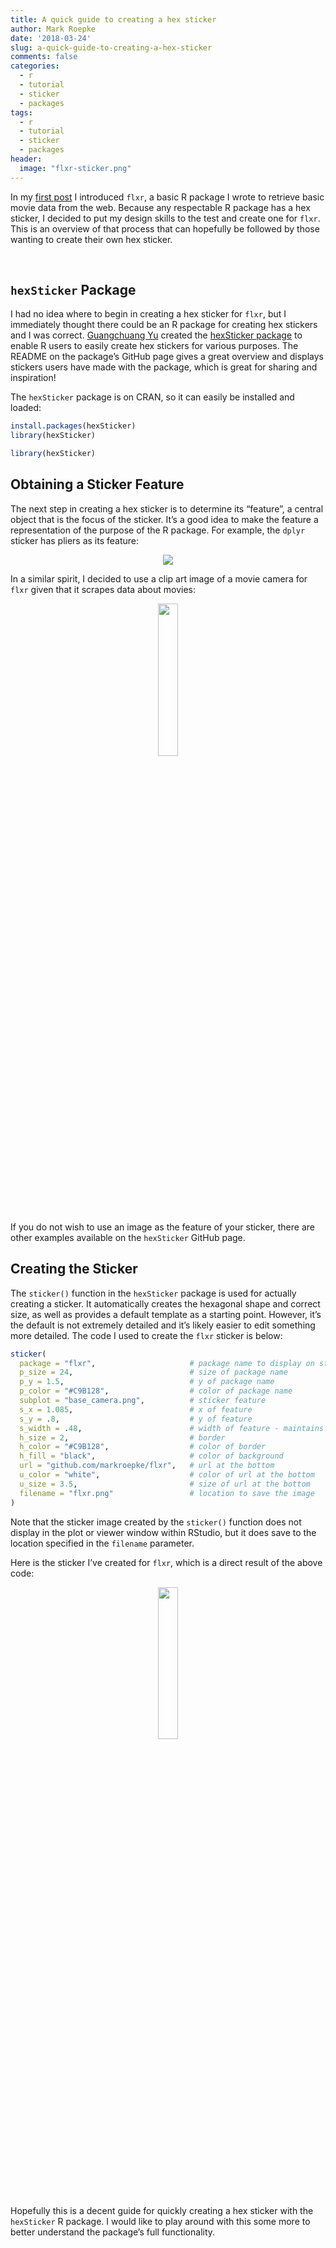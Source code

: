 ---
title: A quick guide to creating a hex sticker
author: Mark Roepke
date: '2018-03-24'
slug: a-quick-guide-to-creating-a-hex-sticker
comments: false
categories:
  - r
  - tutorial
  - sticker
  - packages
tags:
  - r
  - tutorial
  - sticker
  - packages
header:
  image: "flxr-sticker.png"
---

In my [first post](https://www.markroepke.me/post/introducing-flxr-an-r-package-to-retrieve-movie-data/) I introduced `flxr`, a basic R package I wrote to retrieve basic movie data from the web. Because any respectable R package has a hex sticker, I decided to put my design skills to the test and create one for `flxr`. This is an overview of that process that can hopefully be followed by those wanting to create their own hex sticker.

<br>

## `hexSticker` Package

I had no idea where to begin in creating a hex sticker for `flxr`, but I immediately thought there could be an R package for creating hex stickers and I was correct. [Guangchuang Yu](https://twitter.com/guangchuangyu) created the [hexSticker package](https://github.com/GuangchuangYu/hexSticker) to enable R users to easily create hex stickers for various purposes. The README on the package's GitHub page gives a great overview and displays stickers users have made with the package, which is great for sharing and inspiration!

The `hexSticker` package is on CRAN, so it can easily be installed and loaded:

```{r eval = FALSE}
install.packages(hexSticker)
library(hexSticker)
```

```{r echo = FALSE, message = FALSE, warning = FALSE}
library(hexSticker)
```

## Obtaining a Sticker Feature

The next step in creating a hex sticker is to determine its "feature", a central object that is the focus of the sticker. It's a good idea to make the feature a representation of the purpose of the R package. For example, the `dplyr` sticker has pliers as its feature:

<p align = "center">
  <img src = "/img/dplyr-sticker.png">
</p>

In a similar spirit, I decided to use a clip art image of a movie camera for `flxr` given that it scrapes data about movies:

<p align = "center">
  <img width = "25%" height = "25%" src = "/img/flxr-camera.png">
</p>

If you do not wish to use an image as the feature of your sticker, there are other examples available on the `hexSticker` GitHub page.

## Creating the Sticker

The `sticker()` function in the `hexSticker` package is used for actually creating a sticker. It automatically creates the hexagonal shape and correct size, as well as provides a default template as a starting point. However, it's the default is not extremely detailed and it's likely easier to edit something more detailed. The code I used to create the `flxr` sticker is below:

```{r eval = FALSE}
sticker(
  package = "flxr",                     # package name to display on sticker             
  p_size = 24,                          # size of package name
  p_y = 1.5,                            # y of package name
  p_color = "#C9B128",                  # color of package name
  subplot = "base_camera.png",          # sticker feature
  s_x = 1.085,                          # x of feature
  s_y = .8,                             # y of feature
  s_width = .48,                        # width of feature - maintains aspect ratio
  h_size = 2,                           # border
  h_color = "#C9B128",                  # color of border
  h_fill = "black",                     # color of background
  url = "github.com/markroepke/flxr",   # url at the bottom
  u_color = "white",                    # color of url at the bottom
  u_size = 3.5,                         # size of url at the bottom
  filename = "flxr.png"                 # location to save the image
)
```

Note that the sticker image created by the `sticker()` function does not display in the plot or viewer window within RStudio, but it does save to the location specified in the `filename` parameter.

Here is the sticker I've created for `flxr`, which is a direct result of the above code:

<p align = "center">
  <img width = "25%" height = "25%" src = "/img/flxr-sticker.png">
</p>

Hopefully this is a decent guide for quickly creating a hex sticker with the `hexSticker` R package. I would like to play around with this some more to better understand the package's full functionality. 